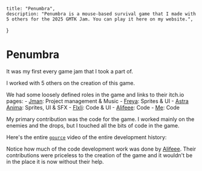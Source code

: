 
    title: "Penumbra",
    description: "Penumbra is a mouse-based survival game that I made with 5 others for the 2025 GMTK Jam. You can play it here on my website.",
}

# Penumbra

<LazyLocalImage src={image} />

It was my first every game jam that I took a part of.

I worked with 5 others on the creation of this game.

We had some loosely defined roles in the game and links to their itch.io pages:
    - [Jman](https://jman9092.itch.io/): Project management & Music
    - [Freya](https://nanofreya.itch.io/): Sprites & UI
    - [Astra Anima](https://astraanima.itch.io/): Sprites, UI & SFX
    - [Flxli](https://flxli227.itch.io/): Code & UI
    - [Alifeee](https://alifeee.itch.io/): Code
    - [Me](https://rijndael1998.itch.io/): Code


My primary contribution was the code for the game. I worked mainly on the enemies and the drops, but I touched all the bits of code in the game.


Here's the entire [`gource`](https://gource.io/) video of the entire development history:
<YoutubeEmbed videoID="P8MrvkaZbsI"/>

Notice how much of the code development work was done by [Alifeee](https://alifeee.co.uk/). Their contributions were priceless to the creation of the game and it wouldn't be in the place it is now without their help.


